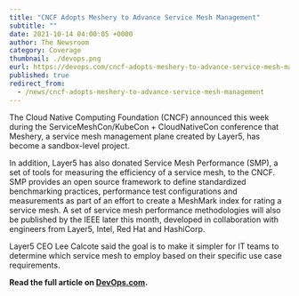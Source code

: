 ```yaml
---
title: "CNCF Adopts Meshery to Advance Service Mesh Management"
subtitle: ""
date: 2021-10-14 04:00:05 +0000
author: The Newsroom
category: Coverage
thumbnail: ./devops.png
eurl: https://devops.com/cncf-adopts-meshery-to-advance-service-mesh-management/
published: true
redirect_from:
  - /news/cncf-adopts-meshery-to-advance-service-mesh-management
---
```



<NewsWrapper>

The Cloud Native Computing Foundation (CNCF) announced this week during the ServiceMeshCon/KubeCon + CloudNativeCon conference that Meshery, a service mesh management plane created by Layer5, has become a sandbox-level project.

In addition, Layer5 has also donated Service Mesh Performance (SMP), a set of tools for measuring the efficiency of a service mesh, to the CNCF. SMP provides an open source framework to define standardized benchmarking practices, performance test configurations and measurements as part of an effort to create a MeshMark index for rating a service mesh. A set of service mesh performance methodologies will also be published by the IEEE later this month, developed in collaboration with engineers from Layer5, Intel, Red Hat and HashiCorp.

Layer5 CEO Lee Calcote said the goal is to make it simpler for IT teams to determine which service mesh to employ based on their specific use case requirements.

**Read the full article on [DevOps.com](https://devops.com/cncf-adopts-meshery-to-advance-service-mesh-management/).**

</NewsWrapper>
